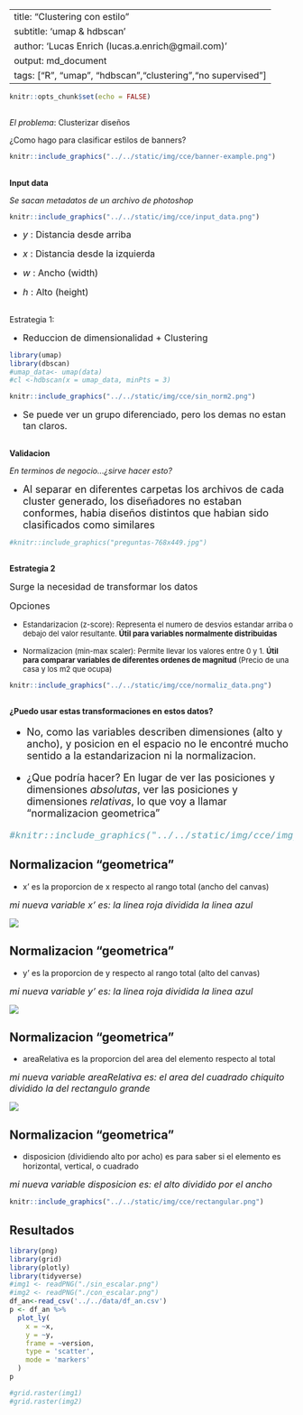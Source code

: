 
---
title: "Clustering con estilo"
subtitle: 'umap & hdbscan'
author: 'Lucas Enrich (lucas.a.enrich@gmail.com)'
output: md_document
tags: ["R", "umap", "hdbscan","clustering","no supervised"]
---



```r
knitr::opts_chunk$set(echo = FALSE)
```

##
_El problema_: Clusterizar diseños

¿Como hago para clasificar estilos de banners?


```r
knitr::include_graphics("../../static/img/cce/banner-example.png")
```


##
 
**Input data**

*Se sacan metadatos de un archivo de photoshop*


```r
knitr::include_graphics("../../static/img/cce/input_data.png")
```


* <font size = 3> _y_ : Distancia desde arriba </font>

* <font size = 3> _x_ : Distancia desde la  izquierda </font>

* <font size = 3> _w_ : Ancho (width) </font>

* <font size = 3> _h_ : Alto (height) </font>

## 

Estrategia 1: 


*  <font size = 3> Reduccion de dimensionalidad  + Clustering  </font>

```r

library(umap)
library(dbscan)
#umap_data<- umap(data)
#cl <-hdbscan(x = umap_data, minPts = 3)

```
```r
knitr::include_graphics("../../static/img/cce/sin_norm2.png")

```


* <font size = 3>
 Se puede ver un grupo diferenciado, pero los demas no estan tan claros.
</font>


##
**Validacion** 


_En terminos de negocio...¿sirve hacer esto?_



* <font size = 4>
 Al separar en diferentes carpetas los archivos de cada cluster generado, los diseñadores no estaban conformes, habia diseños distintos que habian sido clasificados como similares

</font>

```r
#knitr::include_graphics("preguntas-768x449.jpg")
```



##

**Estrategia 2**

<font size = 3> 
Surge la necesidad de transformar los datos

Opciones
</font>

* <font size = 2> Estandarizacion (z-score): Representa el numero de desvios estandar arriba o debajo del valor resultante. **Útil para variables normalmente distribuidas** </font>

* <font size = 2> Normalizacion (min-max scaler): Permite llevar los valores entre 0 y 1. **Útil para comparar variables de diferentes ordenes de magnitud** (Precio de una casa y los m2 que ocupa) 
</font>

```r
knitr::include_graphics("../../static/img/cce/normaliz_data.png")

```




## 


**¿Puedo usar estas transformaciones en estos datos?**


<font size = 4>

* No, como las variables describen dimensiones (alto y ancho), y posicion en el espacio
no le encontré mucho sentido a la estandarizacion ni la normalizacion.  




</font>



<font size = 4>

* ¿Que podría hacer? En lugar de ver las posiciones y dimensiones *absolutas*, ver las posiciones y dimensiones *relativas*, lo que voy a llamar "normalizacion geometrica"


```r
#knitr::include_graphics("../../static/img/cce/img_rel.jpg")

```

</font>




## Normalizacion "geometrica"

- x' es la proporcion de x respecto al rango total (ancho del canvas)

<font size = 3>
_mi nueva variable x' es: la linea roja dividida la linea azul_
</font>

![](x_demo_plot.jpeg)





## Normalizacion "geometrica"



- y' es la proporcion de y respecto al rango total (alto del canvas)

<font size = 3>
_mi nueva variable y' es: la linea roja dividida la linea azul_
</font>


![](../../static/img/cce/demo_plot_y.jpeg)


##  Normalizacion "geometrica"


- areaRelativa es la proporcion del area del elemento respecto al total

<font size = 3>
_mi nueva variable areaRelativa es: el area del cuadrado chiquito dividido la del rectangulo grande_
</font>


![](../../static/img/cce/area_plot.jpeg)


## Normalizacion "geometrica"


- disposicion (dividiendo alto por acho) es para saber si el elemento es horizontal, vertical, o cuadrado

<font size = 3>
_mi nueva variable disposicion es: el alto dividido por el ancho_
</font>

```r
knitr::include_graphics("../../static/img/cce/rectangular.png")

```



## Resultados



```r
library(png)
library(grid)
library(plotly)
library(tidyverse)
#img1 <- readPNG("./sin_escalar.png")
#img2 <- readPNG("./con_escalar.png")
df_an<-read_csv('../../data/df_an.csv')
p <- df_an %>%
  plot_ly(
    x = ~x, 
    y = ~y,
    frame = ~version, 
    type = 'scatter',
    mode = 'markers'
  ) 
p

#grid.raster(img1)
#grid.raster(img2)
```


